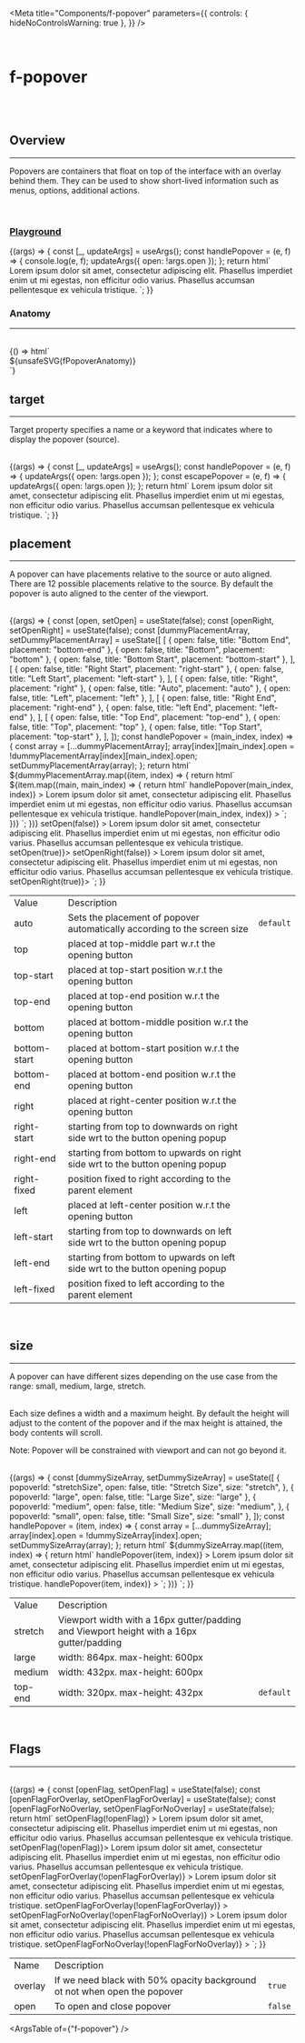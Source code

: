 
<Meta
  title="Components/f-popover"
  parameters={{
    controls: { hideNoControlsWarning: true },
  }}
/>

<br />

# f-popover

<br />
<br />

## Overview

<hr />

Popovers are containers that float on top of the interface with an overlay behind them. They can
be used to show short-lived information such as menus, options, additional actions.

<br />

### [Playground](/story/components-f-popover--playground)

<Canvas>
  <Story
    name="Playground"
    parameters={{
      docs: {
        inlineStories: false,
        iframeHeight: 200,
      },
    }}
    argTypes={{
      size: {
        control: "select",
        options: ["stretch", "large", "medium", "small"],
      },
      placement: {
        control: "select",
        options: [
          "auto",
          "top-start",
          "top",
          "top-end",
          "bottom-start",
          "bottom",
          "bottom-end",
          "right-start",
          "right",
          "right-end",
          "right-fixed",
          "left-start",
          "left",
          "left-end",
          "left-fixed",
        ],
      },
      open: {
        control: "boolean",
      },
      overlay: {
        control: "boolean",
      },
    }}
    args={{
      open: false,
      overlay: true,
      size: "small",
      placement: "auto",
    }}
  >
    {(args) => {
      const [_, updateArgs] = useArgs();
      const handlePopover = (e, f) => {
        console.log(e, f);
        updateArgs({ open: !args.open });
      };
      return html` <f-div height="100px" align="middle-center">
        <f-popover
          .open=${args.open}
          .overlay=${args.overlay}
          .size=${args.size}
          .placement=${args.placement}
          @overlay-click=${handlePopover}
          target="#popoverTarget"
        >
          <f-div state="tertiary" padding="medium">
            <f-text>
              Lorem ipsum dolor sit amet, consectetur adipiscing elit. Phasellus imperdiet enim ut
              mi egestas, non efficitur odio varius. Phasellus accumsan pellentesque ex vehicula
              tristique.
            </f-text>
          </f-div>
        </f-popover>
        <f-button id="popoverTarget" label="Open" @click=${handlePopover}></f-button>
      </f-div>`;
    }}
  </Story>
</Canvas>

<br />

### Anatomy

<hr />
<br />

<Story name="Anatomy">
  {() => html`<div class="align-center">${unsafeSVG(fPopoverAnatomy)}</div>`}
</Story>

<br />

## target

<hr />

Target property specifies a name or a keyword that indicates where to display the popover
(source).

<br />

<Canvas>
  <Story
    name="target"
    args={{
      open: false,
    }}
    parameters={{
      docs: {
        inlineStories: false,
        iframeHeight: 200,
      },
    }}
  >
    {(args) => {
      const [_, updateArgs] = useArgs();
      const handlePopover = (e, f) => {
        updateArgs({ open: !args.open });
      };
      const escapePopover = (e, f) => {
        updateArgs({ open: !args.open });
      };
      return html`
        <f-div height="hug-content" align="middle-center">
          <f-popover
            ?open=${args.open}
            ?overlay=${true}
            @overlay-click=${handlePopover}
            @esc=${escapePopover}
            size="small"
            target="#popoverTarget"
          >
            <f-div state="tertiary" padding="medium">
              <f-text>
                Lorem ipsum dolor sit amet, consectetur adipiscing elit. Phasellus imperdiet enim ut
                mi egestas, non efficitur odio varius. Phasellus accumsan pellentesque ex vehicula
                tristique.
              </f-text>
            </f-div>
          </f-popover>
          <f-button id="popoverTarget" label="Open" @click=${handlePopover}> </f-button>
        </f-div>
      `;
    }}
  </Story>
</Canvas>

<br />

## placement

<hr />

A popover can have placements relative to the source or auto aligned. There are 12 possible placements relative to the source.
By default the popover is auto aligned to the center of the viewport.

<br />

<Canvas>
  <Story
    name="placement"
    parameters={{
      docs: {
        inlineStories: false,
        iframeHeight: 350,
      },
    }}
  >
    {(args) => {
      const [open, setOpen] = useState(false);
      const [openRight, setOpenRight] = useState(false);
      const [dummyPlacementArray, setDummyPlacementArray] = useState([
        [
          { open: false, title: "Bottom End", placement: "bottom-end" },
          { open: false, title: "Bottom", placement: "bottom" },
          { open: false, title: "Bottom Start", placement: "bottom-start" },
        ],
        [
          { open: false, title: "Right Start", placement: "right-start" },
          { open: false, title: "Left Start", placement: "left-start" },
        ],
        [
          { open: false, title: "Right", placement: "right" },
          { open: false, title: "Auto", placement: "auto" },
          { open: false, title: "Left", placement: "left" },
        ],
        [
          { open: false, title: "Right End", placement: "right-end" },
          { open: false, title: "left End", placement: "left-end" },
        ],
        [
          { open: false, title: "Top End", placement: "top-end" },
          { open: false, title: "Top", placement: "top" },
          { open: false, title: "Top Start", placement: "top-start" },
        ],
      ]);
      const handlePopover = (main_index, index) => {
        const array = [...dummyPlacementArray];
        array[index][main_index].open = !dummyPlacementArray[index][main_index].open;
        setDummyPlacementArray(array);
      };
      return html`
        <f-div height="100%" gap="large" direction="column">
          ${dummyPlacementArray.map((item, index) => {
            return html`
              <f-div height="hug-content" gap="auto" direction="row">
                ${item.map((main, main_index) => {
                  return html` <f-popover
                      ?open=${main.open}
                      ?overlay=${true}
                      placement=${main.placement}
                      target=${`#${main.placement}`}
                      @overlay-click=${() => handlePopover(main_index, index)}
                    >
                      <f-div state="tertiary" padding="medium">
                        <f-text>
                          Lorem ipsum dolor sit amet, consectetur adipiscing elit. Phasellus
                          imperdiet enim ut mi egestas, non efficitur odio varius. Phasellus
                          accumsan pellentesque ex vehicula tristique.
                        </f-text>
                      </f-div>
                    </f-popover>
                    <f-button
                      id=${main.placement}
                      label=${main.title}
                      @click=${() => handlePopover(main_index, index)}
                    >
                    </f-button>`;
                })}
              </f-div>
            `;
          })}
          <f-divider></f-divider>
          <f-div height="fill-container" gap="auto" direction="row">
            <f-popover
              ?open=${open}
              ?overlay=${true}
              placement="left-fixed"
              target=${`#left-fixed`}
              @overlay-click=${() => setOpen(false)}
            >
              <f-div state="tertiary" padding="medium">
                <f-text>
                  Lorem ipsum dolor sit amet, consectetur adipiscing elit. Phasellus imperdiet enim
                  ut mi egestas, non efficitur odio varius. Phasellus accumsan pellentesque ex
                  vehicula tristique.
                </f-text>
              </f-div>
            </f-popover>
            <f-button id="left-fixed" label="left-fixed" @click=${() => setOpen(true)}> </f-button>
            <f-popover
              ?open=${openRight}
              ?overlay=${true}
              placement="right-fixed"
              target=${`#right-fixed`}
              @overlay-click=${() => setOpenRight(false)}
            >
              <f-div state="tertiary" padding="medium">
                <f-text>
                  Lorem ipsum dolor sit amet, consectetur adipiscing elit. Phasellus imperdiet enim
                  ut mi egestas, non efficitur odio varius. Phasellus accumsan pellentesque ex
                  vehicula tristique.
                </f-text>
              </f-div>
            </f-popover>
            <f-button id="right-fixed" label="right-fixed" @click=${() => setOpenRight(true)}>
            </f-button>
          </f-div>
        </f-div>
      `;
    }}
  </Story>
</Canvas>

<table class="custom-table">
  <tbody>
    <tr>
      <td>Value</td>
      <td>Description</td>
      <td></td>
    </tr>
    <tr>
      <td>auto</td>
      <td>Sets the placement of popover automatically according to the screen size</td>
      <td>
        <code>default</code>
      </td>
    </tr>
    <tr>
      <td>top</td>
      <td>placed at top-middle part w.r.t the opening button</td>
      <td></td>
    </tr>
    <tr>
      <td>top-start</td>
      <td>placed at top-start position w.r.t the opening button</td>
      <td></td>
    </tr>
    <tr>
      <td>top-end</td>
      <td>placed at top-end position w.r.t the opening button</td>
      <td></td>
    </tr>
    <tr>
      <td>bottom</td>
      <td>placed at bottom-middle position w.r.t the opening button</td>
      <td></td>
    </tr>
    <tr>
      <td>bottom-start</td>
      <td>placed at bottom-start position w.r.t the opening button</td>
      <td></td>
    </tr>
    <tr>
      <td>bottom-end</td>
      <td>placed at bottom-end position w.r.t the opening button</td>
      <td></td>
    </tr>
    <tr>
      <td>right</td>
      <td>placed at right-center position w.r.t the opening button</td>
      <td></td>
    </tr>
    <tr>
      <td>right-start</td>
      <td>starting from top to downwards on right side wrt to the button opening popup</td>
      <td></td>
    </tr>
    <tr>
      <td>right-end</td>
      <td>starting from bottom to upwards on right side wrt to the button opening popup</td>
      <td></td>
    </tr>
    <tr>
      <td>right-fixed</td>
      <td>position fixed to right according to the parent element</td>
      <td></td>
    </tr>
    <tr>
      <td>left</td>
      <td>placed at left-center position w.r.t the opening button</td>
      <td></td>
    </tr>
    <tr>
      <td>left-start</td>
      <td>starting from top to downwards on left side wrt to the button opening popup</td>
      <td></td>
    </tr>
    <tr>
      <td>left-end</td>
      <td>starting from bottom to upwards on left side wrt to the button opening popup</td>
      <td></td>
    </tr>
    <tr>
      <td>left-fixed</td>
      <td>position fixed to left according to the parent element</td>
      <td></td>
    </tr>
  </tbody>
</table>

<br />

## size

<hr />

A popover can have different sizes depending on the use case from the range: small, medium, large, stretch.

<br />
Each size defines a width and a maximum height. By default the height will adjust to the content of the
popover and if the max height is attained, the body contents will scroll.

<br />
<p class="note-section">
  Note: Popover will be constrained with viewport and can not go beyond it.
</p>

<br />

<Canvas>
  <Story
    name="size"
    parameters={{
      docs: {
        inlineStories: false,
        iframeHeight: 300,
      },
    }}
  >
    {(args) => {
      const [dummySizeArray, setDummySizeArray] = useState([
        {
          popoverId: "stretchSize",
          open: false,
          title: "Stretch Size",
          size: "stretch",
        },
        { popoverId: "large", open: false, title: "Large Size", size: "large" },
        {
          popoverId: "medium",
          open: false,
          title: "Medium Size",
          size: "medium",
        },
        { popoverId: "small", open: false, title: "Small Size", size: "small" },
      ]);
      const handlePopover = (item, index) => {
        const array = [...dummySizeArray];
        array[index].open = !dummySizeArray[index].open;
        setDummySizeArray(array);
      };
      return html` <f-div height="hug-content" gap="large">
        ${dummySizeArray.map((item, index) => {
          return html`
            <f-popover
              ?open=${item.open}
              ?overlay=${true}
              size=${item.size}
              target=${`#${item.popoverId}`}
              @overlay-click=${() => handlePopover(item, index)}
            >
              <f-div state="tertiary" padding="medium">
                <f-text>
                  Lorem ipsum dolor sit amet, consectetur adipiscing elit. Phasellus imperdiet enim
                  ut mi egestas, non efficitur odio varius. Phasellus accumsan pellentesque ex
                  vehicula tristique.
                </f-text>
              </f-div>
            </f-popover>
            <f-button
              id=${item.popoverId}
              label=${item.title}
              @click=${() => handlePopover(item, index)}
            >
            </f-button>
          `;
        })}
      </f-div>`;
    }}
  </Story>
</Canvas>

<table class="custom-table">
  <tbody>
    <tr>
      <td>Value</td>
      <td>Description</td>
      <td></td>
    </tr>
    <tr>
      <td>stretch</td>
      <td>
        Viewport width with a 16px gutter/padding and Viewport height with a 16px gutter/padding
      </td>
      <td></td>
    </tr>
    <tr>
      <td>large</td>
      <td>width: 864px. max-height: 600px</td>
      <td></td>
    </tr>
    <tr>
      <td>medium</td>
      <td>width: 432px. max-height: 600px</td>
      <td></td>
    </tr>
    <tr>
      <td>top-end</td>
      <td>width: 320px. max-height: 432px</td>
      <td>
        <code>default</code>
      </td>
    </tr>
  </tbody>
</table>

<br />

## Flags

<hr />

<br />

<Canvas>
  <Story
    name="Flags"
    parameters={{
      docs: {
        inlineStories: false,
        iframeHeight: 300,
      },
    }}
  >
    {(args) => {
      const [openFlag, setOpenFlag] = useState(false);
      const [openFlagForOverlay, setOpenFlagForOverlay] = useState(false);
      const [openFlagForNoOverlay, setOpenFlagForNoOverlay] = useState(false);
      return html` <f-div height="hug-content" gap="large" direction="column">
        <f-div height="hug-content" gap="large" direction="row">
          <f-popover
            ?open=${openFlag}
            ?overlay=${true}
            size="small"
            target="#openFlag"
            @overlay-click=${() => setOpenFlag(!openFlag)}
          >
            <f-div state="tertiary" padding="medium">
              <f-text>
                Lorem ipsum dolor sit amet, consectetur adipiscing elit. Phasellus imperdiet enim ut
                mi egestas, non efficitur odio varius. Phasellus accumsan pellentesque ex vehicula
                tristique.
              </f-text>
            </f-div>
          </f-popover>
          <f-button id="openFlag" label="open='true'" @click=${() => setOpenFlag(!openFlag)}>
          </f-button>
          <f-popover ?open=${false} ?overlay=${true} size="small" target="#openFlag2">
            <f-div state="tertiary" padding="medium">
              <f-text>
                Lorem ipsum dolor sit amet, consectetur adipiscing elit. Phasellus imperdiet enim ut
                mi egestas, non efficitur odio varius. Phasellus accumsan pellentesque ex vehicula
                tristique.
              </f-text>
            </f-div>
          </f-popover>
          <f-button id="openFlag2" label="open='false'"> </f-button>
        </f-div>
        <f-div height="hug-content" gap="large" direction="row">
          <f-popover
            ?open=${openFlagForOverlay}
            ?overlay=${true}
            size="small"
            target="#openFlagForOverlay"
            @overlay-click=${() => setOpenFlagForOverlay(!openFlagForOverlay)}
          >
            <f-div state="tertiary" padding="medium">
              <f-text>
                Lorem ipsum dolor sit amet, consectetur adipiscing elit. Phasellus imperdiet enim ut
                mi egestas, non efficitur odio varius. Phasellus accumsan pellentesque ex vehicula
                tristique.
              </f-text>
            </f-div>
          </f-popover>
          <f-button
            id="openFlagForOverlay"
            label="overlay='true'"
            @click=${() => setOpenFlagForOverlay(!openFlagForOverlay)}
          >
          </f-button>
          <f-popover
            ?open=${openFlagForNoOverlay}
            .overlay=${false}
            size="small"
            target="#openFlagForNoOverlay2"
            @overlay-click=${() => setOpenFlagForNoOverlay(!openFlagForNoOverlay)}
          >
            <f-div state="tertiary" padding="medium">
              <f-text>
                Lorem ipsum dolor sit amet, consectetur adipiscing elit. Phasellus imperdiet enim ut
                mi egestas, non efficitur odio varius. Phasellus accumsan pellentesque ex vehicula
                tristique.
              </f-text>
            </f-div>
          </f-popover>
          <f-button
            id="openFlagForNoOverlay2"
            label="overlay='false'"
            @click=${() => setOpenFlagForNoOverlay(!openFlagForNoOverlay)}
          >
          </f-button>
        </f-div>
      </f-div>`;
    }}
  </Story>
</Canvas>

<table class="custom-table">
  <tbody>
    <tr>
      <td>Name</td>
      <td>Description</td>
      <td></td>
    </tr>
    <tr>
      <td>overlay</td>
      <td>If we need black with 50% opacity background ot not when open the popover</td>
      <td>
        <code>true</code>
      </td>
    </tr>
    <tr>
      <td>open</td>
      <td>To open and close popover</td>
      <td>
        <code>false</code>
      </td>
    </tr>
  </tbody>
</table>

<ArgsTable of={"f-popover"} />
